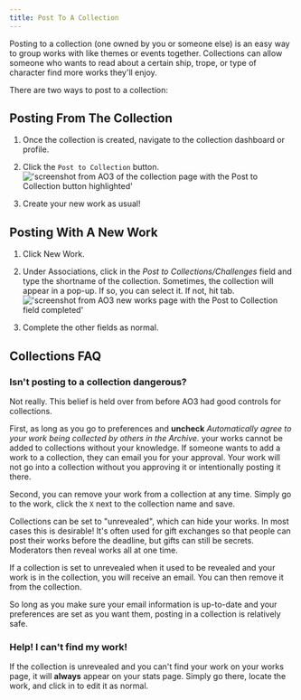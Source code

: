 ```yaml
---
title: Post To A Collection
---
```



Posting to a collection (one owned by you or someone else) is an easy way to
group works with like themes or events together. Collections can allow someone
who wants to read about a certain ship, trope, or type of character find more
works they'll enjoy.

There are two ways to post to a collection:

## Posting From The Collection

<Steps>

1. Once the collection is created, navigate to the collection dashboard or
   profile.

2. Click the `Post to Collection` button.
   !['screenshot from AO3 of the collection page with the Post to Collection button highlighted'](../../../../../assets/img/ao3/collections_profile.png)

3. Create your new work as usual!

</Steps>

## Posting With A New Work

<Steps>

1. Click New Work.

2. Under Associations, click in the _Post to Collections/Challenges_ field and
   type the shortname of the collection. Sometimes, the collection will appear
   in a pop-up. If so, you can select it. If not, hit
   tab.!['screenshot from AO3 new works page with the Post to Collection field completed'](../../../../../assets/img/ao3/collections_new_work.png)

3. Complete the other fields as normal.

</Steps>

## Collections FAQ

### Isn't posting to a collection dangerous?

Not really. This belief is held over from before AO3 had good controls for
collections.

First, as long as you go to preferences and **uncheck** _Automatically agree to
your work being collected by others in the Archive._ your works cannot be added
to collections without your knowledge. If someone wants to add a work to a
collection, they can email you for your approval. Your work will not go into a
collection without you approving it or intentionally posting it there.

Second, you can remove your work from a collection at any time. Simply go to the
work, click the `X` next to the collection name and save.

Collections can be set to "unrevealed", which can hide your works. In most cases
this is desirable! It's often used for gift exchanges so that people can post
their works before the deadline, but gifts can still be secrets. Moderators then
reveal works all at one time.

If a collection is set to unrevealed when it used to be revealed and your work
is in the collection, you will receive an email. You can then remove it from the
collection.

So long as you make sure your email information is up-to-date and your
preferences are set as you want them, posting in a collection is relatively
safe.

### Help! I can't find my work!

If the collection is unrevealed and you can't find your work on your works page,
it will **always** appear on your stats page. Simply go there, locate the work,
and click in to edit it as normal.
